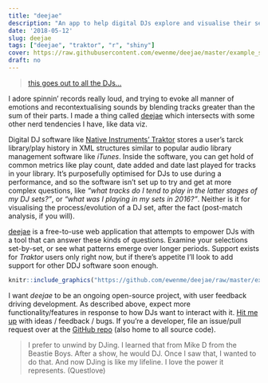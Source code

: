 ```yaml
---
title: "deejae"
description: "An app to help digital DJs explore and visualise their selections."
date: '2018-05-12'
slug: deejae
tags: ["deejae", "traktor", "r", "shiny"]
cover: https://raw.githubusercontent.com/ewenme/deejae/master/example_screenshot.png
draft: no
---
```


> [this goes out to all the DJs...](https://genius.com/Artful-dodger-re-rewind-lyrics)

I adore spinnin' records really loud, and trying to evoke all manner of emotions and recontextualising sounds by blending tracks greater than the sum of their parts. I made a thing called [deejae](https://ewenme.shinyapps.io/deejae) which intersects with some other nerd tendencies I have, like data viz.

Digital DJ software like [Native Instruments' Traktor](https://www.native-instruments.com/en/products/traktor/dj-software/traktor-pro-2/) stores a user's tarck library/play history in XML structures similar to popular audio library management software like *iTunes*. Inside the software, you can get hold of common metrics like play count, date added and date last played for tracks in your library. It's purposefully optimised for DJs to use during a performance, and so the software isn't set up to try and get at more complex questions, like *"what tracks do I tend to play in the latter stages of my DJ sets?"*, or *"what was I playing in my sets in 2016?"*. Neither is it for visualising the process/evolution of a DJ set, after the fact (post-match analysis, if you will).

[deejae](https://ewenme.shinyapps.io/deejae) is a free-to-use web application that attempts to empower DJs with a tool that can answer these kinds of questions. Examine your selections set-by-set, or see what patterns emerge over longer periods. Support exists for *Traktor* users only right now, but if there's appetite I'll look to add support for other DDJ software soon enough.

```r
knitr::include_graphics("https://github.com/ewenme/deejae/raw/master/example_animation.gif")
```

I want *deejae* to be an ongoing open-source project, with user feedback driving development. As described above, expect more functionality/features in response to how DJs want to interact with it. [Hit me up](ewenhenderson@gmail.com) with ideas / feedback / bugs. If you're a developer, file an issue/pull request over at the [GitHub repo](https://github.com/ewenme/deejae) (also home to all source code).

> I prefer to unwind by DJing. I learned that from Mike D from the Beastie Boys. After a show, he would DJ. Once I saw that, I wanted to do that. And now DJing is like my lifeline. I love the power it represents. (Questlove)

